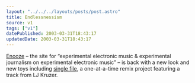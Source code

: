 ```yaml
---
layout: "../../../layouts/posts/post.astro"
title: Endlessnessism
source: v1
tags: ["v1"]
datePublished: 2003-03-31T18:43:17
updatedDate: 2003-03-31T18:43:17
---
```


[Enooze][1] &#8211; the site for &#8220;experimental electronic music & experimental journalism on experimental electronic music&#8221; &#8211; is back with a new look and new toys including [single file][2], a one-at-a-time remix project featuring a track from LJ Kruzer.

[1]: http://www.enooze.com/
[2]: http://remix.enooze.com/ "remix.enooze.com: single file"
